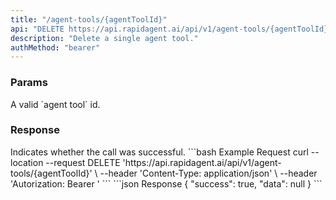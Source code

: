 ```yaml
---
title: "/agent-tools/{agentToolId}"
api: "DELETE https://api.rapidagent.ai/api/v1/agent-tools/{agentToolId}"
description: "Delete a single agent tool."
authMethod: "bearer"
---
```


### Params

<ParamField path="agentToolId" required type="string">
  A valid `agent tool` id.
</ParamField>

### Response

<ResponseField name="success" type="boolean">
  Indicates whether the call was successful.
</ResponseField>

<RequestExample>
```bash Example Request
curl --location --request DELETE 'https://api.rapidagent.ai/api/v1/agent-tools/{agentToolId}' \
--header 'Content-Type: application/json' \
--header 'Autorization: Bearer <token>'
```
</RequestExample>

<ResponseExample>
```json Response
{
  "success": true,
  "data": null
}
```
</ResponseExample>
